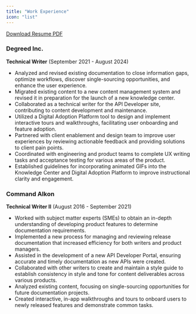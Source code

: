 ```yaml
---
title: "Work Experience"
icon: "list"
---
```

[Download Resume PDF](https://drive.google.com/file/d/1JAOomIS2h3TdUiS1NTJldoXUY-fx7dAu/view?usp=sharing)
### Degreed Inc.
**Technical Writer**
(September 2021 - August 2024)
* Analyzed and revised existing documentation to close information gaps, optimize workflows, discover single-sourcing opportunities, and enhance the user experience.
* Migrated existing content to a new content management system and revised it in preparation for the launch of a new knowledge center.
* Collaborated as a technical writer for the API Developer site, contributing to content development and maintenance.
* Utilized a Digital Adoption Platform tool to design and implement interactive tours and walkthroughs, facilitating user onboarding and feature adoption.
* Partnered with client enablement and design team to improve user experiences by reviewing actionable feedback and providing solutions to client pain points.
* Coordinated with engineering and product teams to complete UX writing tasks and acceptance testing for various areas of the product.
* Established guidelines for incorporating animated GIFs into the Knowledge Center and Digital Adoption Platform to improve instructional clarity and engagement.

### Command Alkon
**Technical Writer II**
(August 2016 - September 2021)
* Worked with subject matter experts (SMEs) to obtain an in-depth understanding of developing product features to determine documentation requirements.
* Implemented a new process for managing and reviewing release documentation that increased efficiency for both writers and product managers.
* Assisted in the development of a new API Developer Portal, ensuring accurate and timely documentation as new APIs were created.
* Collaborated with other writers to create and maintain a style guide to establish consistency in style and tone for content deliverables across various products.
* Analyzed existing content, focusing on single-sourcing opportunities for future documentation projects.
* Created interactive, in-app walkthroughs and tours to onboard users to newly released features and demonstrate common tasks. 
